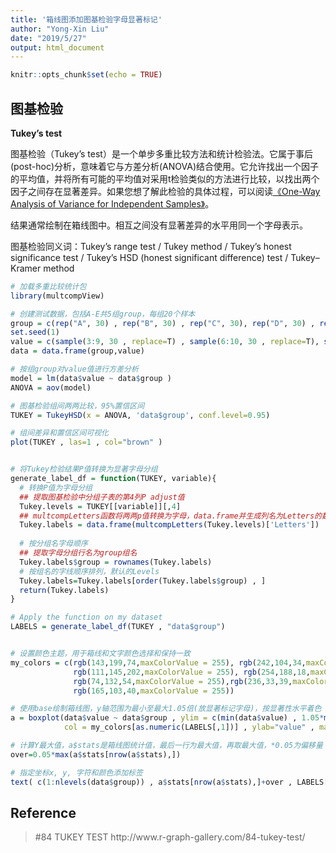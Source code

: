 ```yaml
---
title: '箱线图添加图基检验字母显著标记'
author: "Yong-Xin Liu"
date: "2019/5/27"
output: html_document
---
```


```r
knitr::opts_chunk$set(echo = TRUE)
```

## 图基检验

**Tukey’s test**

图基检验（Tukey’s test）是一个单步多重比较方法和统计检验法。它属于事后(post-hoc)分析，意味着它与方差分析(ANOVA)结合使用。它允许找出一个因子的平均值，并将所有可能的平均值对采用t检验类似的方法进行比较，以找出两个因子之间存在显著差异。如果您想了解此检验的具体过程，可以阅读[《One-Way Analysis of Variance for Independent Samples》](http://vassarstats.net/textbook/ch14pt2.html)。

结果通常绘制在箱线图中。相互之间没有显著差异的水平用同一个字母表示。

图基检验同义词：Tukey’s range test / Tukey method / Tukey’s honest significance test / Tukey’s HSD (honest significant difference) test / Tukey–Kramer method

```r
# 加载多重比较统计包
library(multcompView)

# 创建测试数据，包括A-E共5组group，每组20个样本
group = c(rep("A", 30) , rep("B", 30) , rep("C", 30), rep("D", 30) , rep("E", 30))
set.seed(1)
value = c(sample(3:9, 30 , replace=T) , sample(6:10, 30 , replace=T), sample(3:7, 30 , replace=T), sample(4:8, 30 , replace=T) , sample(5:9, 30 , replace=T) )
data = data.frame(group,value)

# 按组group对value值进行方差分析
model = lm(data$value ~ data$group )
ANOVA = aov(model)

# 图基检验组间两两比较，95%置信区间
TUKEY = TukeyHSD(x = ANOVA, 'data$group', conf.level=0.95)

# 组间差异和置信区间可视化
plot(TUKEY , las=1 , col="brown" )


# 将Tukey检验结果P值转换为显著字母分组
generate_label_df = function(TUKEY, variable){
  # 转换P值为字母分组
  ## 提取图基检验中分组子表的第4列P adjust值
  Tukey.levels = TUKEY[[variable]][,4]
  ## multcompLetters函数将两两p值转换为字母，data.frame并生成列名为Letters的数据框
  Tukey.labels = data.frame(multcompLetters(Tukey.levels)['Letters'])
  
  # 按分组名字母顺序
  ## 提取字母分组行名为group组名
  Tukey.labels$group = rownames(Tukey.labels)
  # 按组名的字线顺序排列，默认的Levels
  Tukey.labels=Tukey.labels[order(Tukey.labels$group) , ]
  return(Tukey.labels)
}

# Apply the function on my dataset
LABELS = generate_label_df(TUKEY , "data$group")


# 设置颜色主题，用于箱线和文字颜色选择和保持一致
my_colors = c(rgb(143,199,74,maxColorValue = 255), rgb(242,104,34,maxColorValue = 255), 
              rgb(111,145,202,maxColorValue = 255), rgb(254,188,18,maxColorValue = 255),
              rgb(74,132,54,maxColorValue = 255),rgb(236,33,39,maxColorValue = 255),
              rgb(165,103,40,maxColorValue = 255))

# 使用base绘制箱线图，y轴范围为最小至最大1.05倍(放显著标记字母)，按显著性水平着色
a = boxplot(data$value ~ data$group , ylim = c(min(data$value) , 1.05*max(data$value)) , 
            col = my_colors[as.numeric(LABELS[,1])] , ylab="value" , main="")

# 计算Y最大值，a$stats是箱线图统计值，最后一行为最大值，再取最大值，*0.05为偏移量
over=0.05*max(a$stats[nrow(a$stats),])

# 指定坐标x, y, 字符和颜色添加标签
text( c(1:nlevels(data$group)) , a$stats[nrow(a$stats),]+over , LABELS[,1] , col=my_colors[as.numeric(LABELS[,1])] )
```

## Reference

> #84 TUKEY TEST http://www.r-graph-gallery.com/84-tukey-test/
